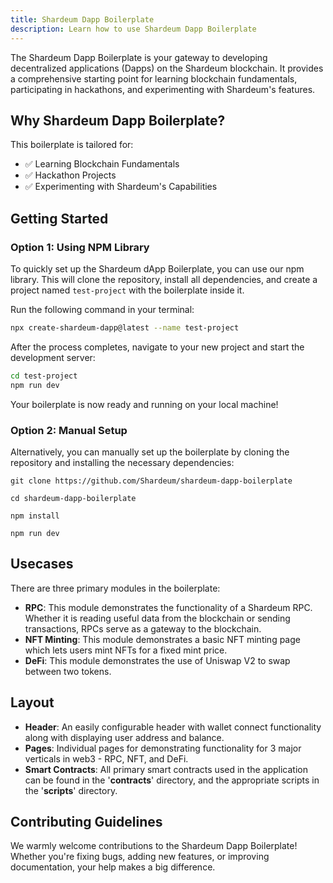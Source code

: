 ```yaml
---
title: Shardeum Dapp Boilerplate
description: Learn how to use Shardeum Dapp Boilerplate
---
```

The Shardeum Dapp Boilerplate is your gateway to developing decentralized applications (Dapps) on the Shardeum blockchain. It provides a comprehensive starting point for learning blockchain fundamentals, participating in hackathons, and experimenting with Shardeum's features.

<Cards>
  <Card
    href="https://github.com/shardeum/shardeum-dapp-boilerplate"
    title="Shardeum Dapp Boilerplate on Github"
    description="Rapidly prototype dapps on Shardeum"
  />
</Cards>


## Why Shardeum Dapp Boilerplate?

This boilerplate is tailored for:

- ✅ Learning Blockchain Fundamentals
- ✅ Hackathon Projects
- ✅ Experimenting with Shardeum's Capabilities

##  Getting Started

### Option 1: Using NPM Library

To quickly set up the Shardeum dApp Boilerplate, you can use our npm library. This will clone the repository, install all dependencies, and create a project named `test-project` with the boilerplate inside it.

Run the following command in your terminal:

```bash
npx create-shardeum-dapp@latest --name test-project
```

After the process completes, navigate to your new project and start the development server:

```bash
cd test-project
npm run dev
```

Your boilerplate is now ready and running on your local machine!

### Option 2: Manual Setup

Alternatively, you can manually set up the boilerplate by cloning the repository and installing the necessary dependencies:

```
git clone https://github.com/Shardeum/shardeum-dapp-boilerplate

cd shardeum-dapp-boilerplate

npm install

npm run dev
```

## Usecases
There are three primary modules in the boilerplate:
- **RPC**: This module demonstrates the functionality of a Shardeum RPC. Whether it is reading useful data from the blockchain or sending transactions, RPCs serve as a gateway to the blockchain.
- **NFT Minting**: This module demonstrates a basic NFT minting page which lets users mint NFTs for a fixed mint price.
- **DeFi**: This module demonstrates the use of Uniswap V2 to swap between two tokens.

## Layout

- **Header**: An easily configurable header with wallet connect functionality along with displaying user address and balance.
- **Pages**: Individual pages for demonstrating functionality for 3 major verticals in web3 - RPC, NFT, and DeFi.
- **Smart Contracts**: All primary smart contracts used in the application can be found in the '**contracts**' directory, and the appropriate scripts in the '**scripts**' directory.

## Contributing Guidelines
We warmly welcome contributions to the Shardeum Dapp Boilerplate! Whether you're fixing bugs, adding new features, or improving documentation, your help makes a big difference.
